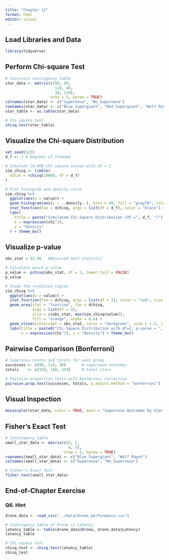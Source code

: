 ---
title: "Chapter 12"
format: html
editor: visual
---

## Load Libraries and Data

```{r}
library(tidyverse)

```

## Perform Chi-square Test

```{r}
# Construct contingency table
star_data <- matrix(c(90, 60,
                      110, 40,
                      30, 120),
                    nrow = 3, byrow = TRUE)
colnames(star_data) <- c("Supernova", "No_Supernova")
rownames(star_data) <- c("Blue_Supergiant", "Red_Supergiant", "Wolf_Rayet")
star_table <- as.table(star_data)

# Chi-square test
chisq.test(star_table)

```

## Visualize the Chi-square Distribution

```{r warning=FALSE}
set.seed(123)
d_f <- 2 # Degrees of freedom

# Simulate 10,000 chi-square values with df = 2
sim_chisq <- tibble(
  value = rchisq(10000, df = d_f)
)

# Plot histogram and density curve
sim_chisq %>%
  ggplot(aes(x = value)) +
  geom_histogram(aes(y = ..density..), bins = 40, fill = "gray70", color = "white") +
  stat_function(fun = dchisq, args = list(df = d_f), color = "black") +
  labs(
    title = paste("Simulated Chi-Square Distribution (df =", d_f, ")"),
    x = expression(chi^2),
    y = "Density"
  ) + theme_bw()
```

## Visualize p-value

```{r}
obs_stat = 92.49   #Observed test statistic

# Calculate exact p-value
p_value <- pchisq(obs_stat, df = 2, lower.tail = FALSE)
p_value

# Shade the rejection region
sim_chisq %>%
  ggplot(aes(x = value)) +
  stat_function(fun = dchisq, args = list(df = 2), color = "red", size = 1) +
  geom_area(stat = "function", fun = dchisq,
            args = list(df = 2),
            xlim = c(obs_stat, max(sim_chisq$value)),
            fill = "orange", alpha = 0.4) +
  geom_vline(xintercept = obs_stat, color = "darkgreen", size = 1.2, linetype = "dashed") +
  labs(title = paste0("Chi-Square Distribution with df=2, p-value ≈ ", signif(p_value, 3)),
       x = expression(chi^2), y = "Density") + theme_bw()

```

## Pairwise Comparison (Bonferroni)

```{r}
# Supernova counts and totals for each group
successes <- c(90, 110, 30)       # supernova outcomes
totals    <- c(150, 150, 150)     # total stars

# Pairwise proportion tests with Bonferroni correction
pairwise.prop.test(successes, totals, p.adjust.method = "bonferroni")

```

## Visual Inspection

```{r}
mosaicplot(star_data, color = TRUE, main = "Supernova Outcomes by Star Type")

```

## Fisher’s Exact Test

```{r}
# Contingency table
small_star_data <- matrix(c(3, 2,
                            0, 5),
                          nrow = 2, byrow = TRUE)
rownames(small_star_data) <- c("Blue_Supergiant", "Wolf_Rayet")
colnames(small_star_data) <- c("Supernova", "No_Supernova")

# Fisher's Exact Test
fisher.test(small_star_data)

```

## End-of-Chapter Exercise

### Q6. Hint

```{r}
drone_data <- read_csv("../data/drone_performance.csv") 

# Contingency table of Drone vs Latency
latency_table <- table(drone_data$Drone, drone_data$Latency)
latency_table

# Chi-square test
chisq_test <- chisq.test(latency_table)
chisq_test

```
